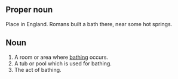 ==Proper noun==
Place in England. Romans built a bath there, near some hot springs.
==Noun==
#A room or area where [[bathe|bathing]] occurs.
#A tub or pool which is used for bathing.
#The act of bathing.